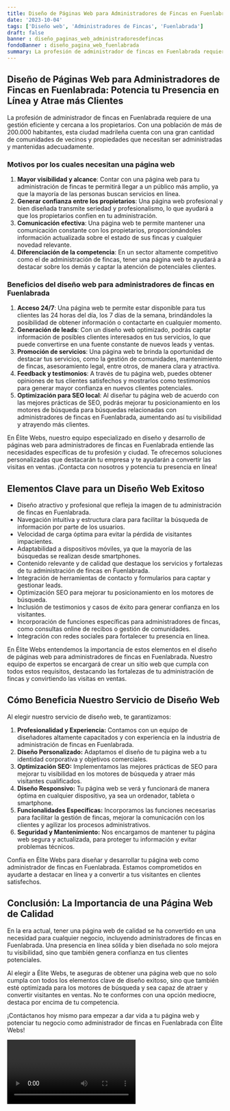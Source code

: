 ```yaml
---
title: Diseño de Páginas Web para Administradores de Fincas en Fuenlabrada
date: '2023-10-04'
tags: ['Diseño web', 'Administradores de Fincas', 'Fuenlabrada']
draft: false
banner : diseño_paginas_web_administradoresdefincas
fondoBanner : diseño_pagina_web_fuenlabrada
summary: La profesión de administrador de fincas en Fuenlabrada requiere de una gestión eficiente y cercana a los propietarios. Con una población de más de 200.000 habitantes, esta ciudad madrileña cuenta con una gran cantidad de comunidades de vecinos y propiedades que necesitan ser administradas y mantenidas adecuadamente.
---
```


## Diseño de Páginas Web para Administradores de Fincas en Fuenlabrada: Potencia tu Presencia en Línea y Atrae más Clientes

La profesión de administrador de fincas en Fuenlabrada requiere de una gestión eficiente y cercana a los propietarios. Con una población de más de 200.000 habitantes, esta ciudad madrileña cuenta con una gran cantidad de comunidades de vecinos y propiedades que necesitan ser administradas y mantenidas adecuadamente.

### Motivos por los cuales necesitan una página web

1. **Mayor visibilidad y alcance**: Contar con una página web para tu administración de fincas te permitirá llegar a un público más amplio, ya que la mayoría de las personas buscan servicios en línea.
2. **Generar confianza entre los propietarios**: Una página web profesional y bien diseñada transmite seriedad y profesionalismo, lo que ayudará a que los propietarios confíen en tu administración.
3. **Comunicación efectiva**: Una página web te permite mantener una comunicación constante con los propietarios, proporcionándoles información actualizada sobre el estado de sus fincas y cualquier novedad relevante.
4. **Diferenciación de la competencia**: En un sector altamente competitivo como el de administración de fincas, tener una página web te ayudará a destacar sobre los demás y captar la atención de potenciales clientes.

### Beneficios del diseño web para administradores de fincas en Fuenlabrada

1. **Acceso 24/7**: Una página web te permite estar disponible para tus clientes las 24 horas del día, los 7 días de la semana, brindándoles la posibilidad de obtener información o contactarte en cualquier momento.
2. **Generación de leads**: Con un diseño web optimizado, podrás captar información de posibles clientes interesados en tus servicios, lo que puede convertirse en una fuente constante de nuevos leads y ventas.
3. **Promoción de servicios**: Una página web te brinda la oportunidad de destacar tus servicios, como la gestión de comunidades, mantenimiento de fincas, asesoramiento legal, entre otros, de manera clara y atractiva.
4. **Feedback y testimonios**: A través de tu página web, puedes obtener opiniones de tus clientes satisfechos y mostrarlos como testimonios para generar mayor confianza en nuevos clientes potenciales.
5. **Optimización para SEO local**: Al diseñar tu página web de acuerdo con las mejores prácticas de SEO, podrás mejorar tu posicionamiento en los motores de búsqueda para búsquedas relacionadas con administradores de fincas en Fuenlabrada, aumentando así tu visibilidad y atrayendo más clientes.

En Élite Webs, nuestro equipo especializado en diseño y desarrollo de páginas web para administradores de fincas en Fuenlabrada entiende las necesidades específicas de tu profesión y ciudad. Te ofrecemos soluciones personalizadas que destacarán tu empresa y te ayudarán a convertir las visitas en ventas. ¡Contacta con nosotros y potencia tu presencia en línea!

<GifSeo />

<Cta />

## Elementos Clave para un Diseño Web Exitoso  

- Diseño atractivo y profesional que refleja la imagen de tu administración de fincas en Fuenlabrada.
- Navegación intuitiva y estructura clara para facilitar la búsqueda de información por parte de los usuarios.
- Velocidad de carga óptima para evitar la pérdida de visitantes impacientes.
- Adaptabilidad a dispositivos móviles, ya que la mayoría de las búsquedas se realizan desde smartphones.
- Contenido relevante y de calidad que destaque los servicios y fortalezas de tu administración de fincas en Fuenlabrada.
- Integración de herramientas de contacto y formularios para captar y gestionar leads.
- Optimización SEO para mejorar tu posicionamiento en los motores de búsqueda.
- Inclusión de testimonios y casos de éxito para generar confianza en los visitantes.
- Incorporación de funciones específicas para administradores de fincas, como consultas online de recibos o gestión de comunidades.
- Integración con redes sociales para fortalecer tu presencia en línea.

En Élite Webs entendemos la importancia de estos elementos en el diseño de páginas web para administradores de fincas en Fuenlabrada. Nuestro equipo de expertos se encargará de crear un sitio web que cumpla con todos estos requisitos, destacando las fortalezas de tu administración de fincas y convirtiendo las visitas en ventas.

## Cómo Beneficia Nuestro Servicio de Diseño Web  

Al elegir nuestro servicio de diseño web, te garantizamos:

1. **Profesionalidad y Experiencia:** Contamos con un equipo de diseñadores altamente capacitados y con experiencia en la industria de administración de fincas en Fuenlabrada.
2. **Diseño Personalizado:** Adaptamos el diseño de tu página web a tu identidad corporativa y objetivos comerciales.
3. **Optimización SEO:** Implementamos las mejores prácticas de SEO para mejorar tu visibilidad en los motores de búsqueda y atraer más visitantes cualificados.
4. **Diseño Responsivo:** Tu página web se verá y funcionará de manera óptima en cualquier dispositivo, ya sea un ordenador, tableta o smartphone.
5. **Funcionalidades Específicas:** Incorporamos las funciones necesarias para facilitar la gestión de fincas, mejorar la comunicación con los clientes y agilizar los procesos administrativos.
6. **Seguridad y Mantenimiento:** Nos encargamos de mantener tu página web segura y actualizada, para proteger tu información y evitar problemas técnicos.

Confía en Élite Webs para diseñar y desarrollar tu página web como administrador de fincas en Fuenlabrada. Estamos comprometidos en ayudarte a destacar en línea y a convertir a tus visitantes en clientes satisfechos.

## Conclusión: La Importancia de una Página Web de Calidad  

En la era actual, tener una página web de calidad se ha convertido en una necesidad para cualquier negocio, incluyendo administradores de fincas en Fuenlabrada. Una presencia en línea sólida y bien diseñada no solo mejora tu visibilidad, sino que también genera confianza en tus clientes potenciales.

Al elegir a Élite Webs, te aseguras de obtener una página web que no solo cumpla con todos los elementos clave de diseño exitoso, sino que también esté optimizada para los motores de búsqueda y sea capaz de atraer y convertir visitantes en ventas. No te conformes con una opción mediocre, destaca por encima de tu competencia.

¡Contáctanos hoy mismo para empezar a dar vida a tu página web y potenciar tu negocio como administrador de fincas en Fuenlabrada con Élite Webs!

<Video />

<CtaBot job='Administradores de Fincas' city='Fuenlabrada'/>

<Gmaps query='Fuenlabrada+españa+maps' />